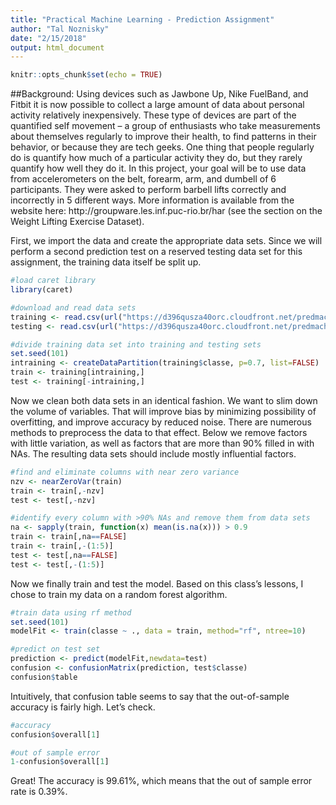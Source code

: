 ```yaml
---
title: "Practical Machine Learning - Prediction Assignment"
author: "Tal Noznisky"
date: "2/15/2018"
output: html_document
---
```

```r
knitr::opts_chunk$set(echo = TRUE)
```
##Background:
Using devices such as Jawbone Up, Nike FuelBand, and Fitbit it is now possible to collect a large amount of data about personal activity relatively inexpensively. These type of devices are part of the quantified self movement – a group of enthusiasts who take measurements about themselves regularly to improve their health, to find patterns in their behavior, or because they are tech geeks. One thing that people regularly do is quantify how much of a particular activity they do, but they rarely quantify how well they do it. In this project, your goal will be to use data from accelerometers on the belt, forearm, arm, and dumbell of 6 participants. They were asked to perform barbell lifts correctly and incorrectly in 5 different ways. More information is available from the website here: http://groupware.les.inf.puc-rio.br/har (see the section on the Weight Lifting Exercise Dataset).

First, we import the data and create the appropriate data sets. Since we will perform a second prediction test on a reserved testing data set for this assignment, the training data itself be split up. 
```r
#load caret library
library(caret)

#download and read data sets
training <- read.csv(url("https://d396qusza40orc.cloudfront.net/predmachlearn/pml-training.csv"), na.strings="NA")
testing <- read.csv(url("https://d396qusza40orc.cloudfront.net/predmachlearn/pml-testing.csv"), na.strings="NA")

#divide training data set into training and testing sets
set.seed(101)
intraining <- createDataPartition(training$classe, p=0.7, list=FALSE)
train <- training[intraining,]
test <- training[-intraining,]
```

Now we clean both data sets in an identical fashion. We want to slim down the volume of variables. That will improve bias by minimizing possibility of overfitting, and improve accuracy by reduced noise. There are numerous methods to preprocess the data to that effect. Below we remove factors with little variation, as well as factors that are more than 90% filled in with NAs. The resulting data sets should include mostly influential factors.
```r
#find and eliminate columns with near zero variance
nzv <- nearZeroVar(train)
train <- train[,-nzv]
test <- test[,-nzv]

#identify every column with >90% NAs and remove them from data sets
na <- sapply(train, function(x) mean(is.na(x))) > 0.9
train <- train[,na==FALSE]
train <- train[,-(1:5)]
test <- test[,na==FALSE]
test <- test[,-(1:5)]
```

Now we finally train and test the model. Based on this class's lessons, I chose to train my data on a random forest algorithm. 
```r
#train data using rf method
set.seed(101)
modelFit <- train(classe ~ ., data = train, method="rf", ntree=10)

#predict on test set
prediction <- predict(modelFit,newdata=test)
confusion <- confusionMatrix(prediction, test$classe)
confusion$table
```
 
Intuitively, that confusion table seems to say that the out-of-sample accuracy is fairly high. Let's check.
``` r
#accuracy
confusion$overall[1]

#out of sample error
1-confusion$overall[1]

```
Great! The accuracy is 99.61%, which means that the out of sample error rate is 0.39%.